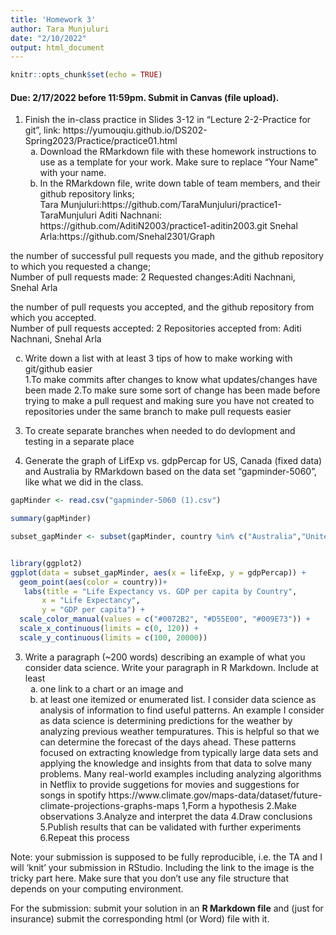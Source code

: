 ```yaml
---
title: 'Homework 3'
author: Tara Munjuluri
date: "2/10/2022"
output: html_document
---
```


```r
knitr::opts_chunk$set(echo = TRUE)
```

#### Due: 2/17/2022 before 11:59pm. Submit in Canvas (file upload).

1. Finish the in-class practice in Slides 3-12 in "Lecture 2-2-Practice for git", link: https://yumouqiu.github.io/DS202-Spring2023/Practice/practice01.html  
    a. Download the RMarkdown file with these homework instructions to use as a template for your work. Make sure to replace "Your Name" with your name.  
    b. In the RMarkdown file, write down table of team members, and their github repository links;   
    Tara Munjuluri:https://github.com/TaraMunjuluri/practice1-TaraMunjuluri
    Aditi Nachnani: https://github.com/AditiN2003/practice1-aditin2003.git
    Snehal Arla:https://github.com/Snehal2301/Graph


the number of successful pull requests you made, and the github repository to which you requested a change;  
Number of pull requests made: 2
Requested changes:Aditi Nachnani, Snehal Arla

the number of pull requests you accepted, and the github repository from which you accepted.  
Number of pull requests accepted: 2
Repositories accepted from: Aditi Nachnani, Snehal Arla

c. Write down a list with at least 3 tips of how to make working with git/github easier  
1.To make commits after changes to know what updates/changes have been made
2.To make sure some sort of change has been made before trying to make a pull request and making sure you have not created to repositories under the same branch to make pull requests easier
3. To create separate branches when needed to do devlopment and testing in a separate place


2. Generate the graph of LifExp vs. gdpPercap for US, Canada (fixed data) and Australia by RMarkdown based on the data set "gapminder-5060", like what we did in the class.  
```r
gapMinder <- read.csv("gapminder-5060 (1).csv")
```
```r
summary(gapMinder)
```
```r
subset_gapMinder <- subset(gapMinder, country %in% c("Australia","United States"))



```



```r
library(ggplot2)
ggplot(data = subset_gapMinder, aes(x = lifeExp, y = gdpPercap)) +
  geom_point(aes(color = country))+
   labs(title = "Life Expectancy vs. GDP per capita by Country",
       x = "Life Expectancy",
       y = "GDP per capita") +
  scale_color_manual(values = c("#0072B2", "#D55E00", "#009E73")) +
  scale_x_continuous(limits = c(0, 120)) +
  scale_y_continuous(limits = c(100, 20000))
```
3. Write a paragraph (~200 words) describing an example of what you consider data science. Write your paragraph in R Markdown. Include at least 
    a. one link to a chart or an image and 
    b. at least one itemized or enumerated list.
     I consider data science as analysis of information to find useful patterns. An example I consider as data science is determining predictions for the weather by analyzing previous weather tempuratures. This is helpful so that we can determine the forecast of the days ahead. These patterns focused on extracting knowledge from typically large data sets and applying the knowledge and insights from that data to solve many problems. Many real-world examples including analyzing algorithms in Netflix to provide suggetions for movies and suggestions for songs in spotify
https://www.climate.gov/maps-data/dataset/future-climate-projections-graphs-maps
1,Form a hypothesis 
2.Make observations 
3.Analyze and interpret the data
4.Draw conclusions
5.Publish results that can be validated with further experiments 
6.Repeat this process

    

Note: your submission is supposed to be fully reproducible, i.e. the TA and I will 'knit' your submission in RStudio. Including the link to the image is the tricky part here. Make sure that you don't use any file structure that depends on your computing environment.


For the submission: submit your solution in an **R Markdown file** and (just for insurance) submit the corresponding html (or Word) file with it. 


